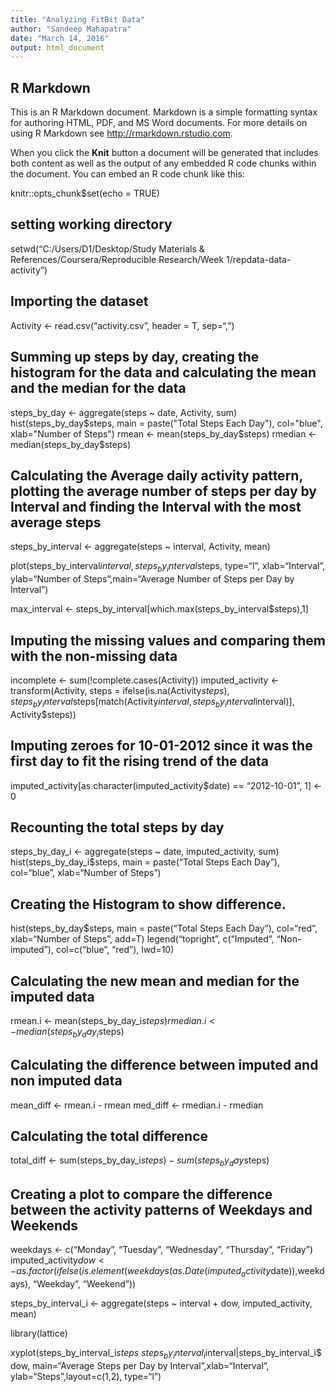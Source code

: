 ---
title: "Analyzing FitBit Data"
author: "Sandeep Mahapatra"
date: "March 14, 2016"
output: html_document
---

## R Markdown

This is an R Markdown document. Markdown is a simple formatting syntax for authoring HTML, PDF, and MS Word documents. For more details on using R Markdown see <http://rmarkdown.rstudio.com>.

When you click the **Knit** button a document will be generated that includes both content as well as the output of any embedded R code chunks within the document. You can embed an R code chunk like this:

knitr::opts_chunk$set(echo = TRUE)

## setting working directory
setwd("C:/Users/D1/Desktop/Study Materials & References/Coursera/Reproducible Research/Week 1/repdata-data-activity")

## Importing the dataset
Activity <- read.csv("activity.csv", header = T, sep=",")

## Summing up steps by day, creating the histogram for the data and calculating the mean and the median for the data
steps_by_day <- aggregate(steps ~ date, Activity, sum)
hist(steps_by_day$steps, main = paste("Total Steps Each Day"), col="blue", xlab="Number of Steps")
rmean <- mean(steps_by_day$steps)
rmedian <- median(steps_by_day$steps)


## Calculating the Average daily activity pattern, plotting the average number of steps per day by Interval and finding the Interval with the most average steps
steps_by_interval <- aggregate(steps ~ interval, Activity, mean)

plot(steps_by_interval$interval,steps_by_interval$steps, type="l", xlab="Interval", ylab="Number of Steps",main="Average Number of Steps per Day by Interval")

max_interval <- steps_by_interval[which.max(steps_by_interval$steps),1]

## Imputing the missing values and comparing them with the non-missing data
incomplete <- sum(!complete.cases(Activity))
imputed_activity <- transform(Activity, steps = ifelse(is.na(Activity$steps), steps_by_interval$steps[match(Activity$interval, steps_by_interval$interval)], Activity$steps))

## Imputing zeroes for 10-01-2012 since it was the first day to fit the rising trend of the data
imputed_activity[as.character(imputed_activity$date) == "2012-10-01", 1] <- 0

## Recounting the total steps by day
steps_by_day_i <- aggregate(steps ~ date, imputed_activity, sum)
hist(steps_by_day_i$steps, main = paste("Total Steps Each Day"), col="blue", xlab="Number of Steps")

## Creating the Histogram to show difference. 
hist(steps_by_day$steps, main = paste("Total Steps Each Day"), col="red", xlab="Number of Steps", add=T)
legend("topright", c("Imputed", "Non-imputed"), col=c("blue", "red"), lwd=10)

## Calculating the new mean and median for the imputed data
rmean.i <- mean(steps_by_day_i$steps)
rmedian.i <- median(steps_by_day_i$steps)

## Calculating the difference between imputed and non imputed data
mean_diff <- rmean.i - rmean
med_diff <- rmedian.i - rmedian

## Calculating the total difference
total_diff <- sum(steps_by_day_i$steps) - sum(steps_by_day$steps)

## Creating a plot to compare the difference between the activity patterns of Weekdays and Weekends
weekdays <- c("Monday", "Tuesday", "Wednesday", "Thursday", 
              "Friday")
imputed_activity$dow <- as.factor(ifelse(is.element(weekdays(as.Date(imputed_activity$date)),weekdays), "Weekday", "Weekend"))

steps_by_interval_i <- aggregate(steps ~ interval + dow, imputed_activity, mean)

library(lattice)

xyplot(steps_by_interval_i$steps ~ steps_by_interval_i$interval|steps_by_interval_i$dow, main="Average Steps per Day by Interval",xlab="Interval", ylab="Steps",layout=c(1,2), type="l")